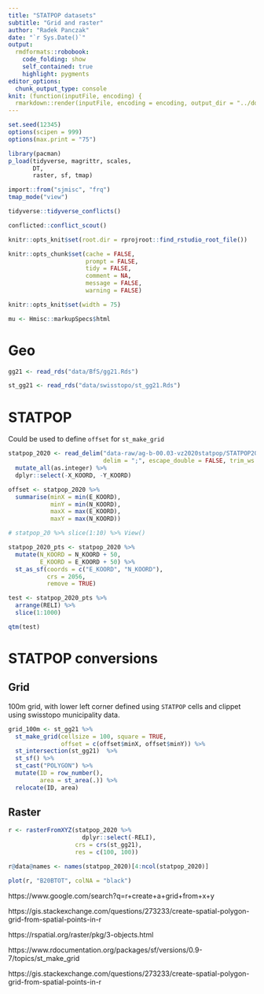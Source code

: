 ```yaml
---
title: "STATPOP datasets"
subtitle: "Grid and raster"
author: "Radek Panczak"
date: "`r Sys.Date()`"
output:
  rmdformats::robobook:
    code_folding: show
    self_contained: true
    highlight: pygments
editor_options: 
  chunk_output_type: console
knit: (function(inputFile, encoding) {
  rmarkdown::render(inputFile, encoding = encoding, output_dir = "../docs") })
---
```


<!-- ----------------------------------------------------- -->

```r
set.seed(12345)
options(scipen = 999)
options(max.print = "75")

library(pacman)
p_load(tidyverse, magrittr, scales,  
       DT, 
       raster, sf, tmap)

import::from("sjmisc", "frq")
tmap_mode("view")
```


```r
tidyverse::tidyverse_conflicts()

conflicted::conflict_scout()
```

```r
knitr::opts_knit$set(root.dir = rprojroot::find_rstudio_root_file())

knitr::opts_chunk$set(cache = FALSE,
                      prompt = FALSE,
                      tidy = FALSE,
                      comment = NA,
                      message = FALSE,
                      warning = FALSE)

knitr::opts_knit$set(width = 75)

mu <- Hmisc::markupSpecs$html
```

<!-- ----------------------------------------------------- -->

# Geo 

```r
gg21 <- read_rds("data/BfS/gg21.Rds")

st_gg21 <- read_rds("data/swisstopo/st_gg21.Rds")
```

<!-- ----------------------------------------------------- -->

# STATPOP

Could be used to define `offset` for `st_make_grid`

```r
statpop_2020 <- read_delim("data-raw/ag-b-00.03-vz2020statpop/STATPOP2020.csv", 
                           delim = ";", escape_double = FALSE, trim_ws = TRUE)[] %>% 
  mutate_all(as.integer) %>% 
  dplyr::select(-X_KOORD, -Y_KOORD)
```

```r
offset <- statpop_2020 %>% 
  summarise(minX = min(E_KOORD),
            minY = min(N_KOORD),
            maxX = max(E_KOORD),
            maxY = max(N_KOORD))

# statpop_20 %>% slice(1:10) %>% View()
```


```r
statpop_2020_pts <- statpop_2020 %>% 
  mutate(N_KOORD = N_KOORD + 50, 
         E_KOORD = E_KOORD + 50) %>% 
  st_as_sf(coords = c("E_KOORD", "N_KOORD"), 
           crs = 2056,
           remove = TRUE)
```


```r
test <- statpop_2020_pts %>% 
  arrange(RELI) %>% 
  slice(1:1000)

qtm(test)
```


<!-- ----------------------------------------------------- -->

# STATPOP conversions 

## Grid

100m grid, with lower left corner defined using `STATPOP` cells and clippet using swisstopo municipality data. 

```r
grid_100m <- st_gg21 %>% 
  st_make_grid(cellsize = 100, square = TRUE, 
               offset = c(offset$minX, offset$minY)) %>% 
  st_intersection(st_gg21)  %>%
  st_sf() %>%
  st_cast("POLYGON") %>% 
  mutate(ID = row_number(),
         area = st_area(.)) %>% 
  relocate(ID, area)
```

## Raster

```r
r <- rasterFromXYZ(statpop_2020 %>% 
                     dplyr::select(-RELI),
                   crs = crs(st_gg21),
                   res = c(100, 100))

r@data@names <- names(statpop_2020)[4:ncol(statpop_2020)]

plot(r, "B20BTOT", colNA = "black")
```





https://www.google.com/search?q=r+create+a+grid+from+x+y

https://gis.stackexchange.com/questions/273233/create-spatial-polygon-grid-from-spatial-points-in-r

https://rspatial.org/raster/pkg/3-objects.html

https://www.rdocumentation.org/packages/sf/versions/0.9-7/topics/st_make_grid

https://gis.stackexchange.com/questions/273233/create-spatial-polygon-grid-from-spatial-points-in-r

